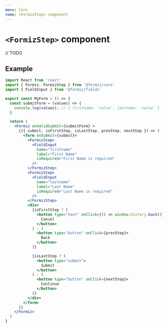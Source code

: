 ```yaml
---
menu: Core
name: <FormizStep> component
---
```


# `<FormizStep>` component

// TODO

## Example

```jsx
import React from 'react'
import { Formiz, FormizStep } from '@formiz/core'
import { FieldInput } from '@formiz/fields'

export const MyForm = () => {
  const submitForm = (values) => {
    console.log(values); // { firstname: 'value', lastname: 'value' }
  }

  return (
    <Formiz onValidSubmit={submitForm} >
      {({ submit, isFirstStep, isLastStep, prevStep, nextStep }) => (
        <form onSubmit={submit}>
          <FormizStep>
            <FieldInput
              name="firstname"
              label="First Name"
              isRequired="First Name is required"
            />
          </FormizStep>
          <FormizStep>
            <FieldInput
              name="lastname"
              label="Last Name"
              isRequired="Last Name is required"
            />
          </FormizStep>
          <div>
            {isFirstStep ? (
              <button type="text" onClick={() => window.history.back()}>
                Cancel
              </button>
            ) : (
              <button type="button" onClick={prevStep}>
                Back
              </button>
            )}

            {isLastStep ? (
              <button type="submit">
                Submit
              </button>
            ) : (
              <button type="button" onClick={nextStep}>
                Continue
              </button>
            )}
          </div>
        </form>
      )}
    </Formiz>
  )
}
```